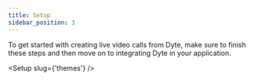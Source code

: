 ```yaml
---
title: Setup
sidebar_position: 3
---
```


To get started with creating live video calls from Dyte, make sure to finish these steps and then move on to integrating Dyte in your application.


<Setup slug={'themes'} />

<head>
  <title>Setup Guide</title>
</head>
